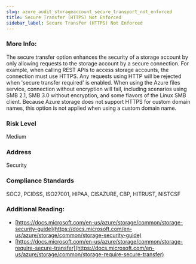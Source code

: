 ```yaml
---
slug: azure_audit_storageaccount_secure_transport_not_enforced
title: Secure Transfer (HTTPS) Not Enforced
sidebar_label: Secure Transfer (HTTPS) Not Enforced
---
```


### More Info:

The secure transfer option enhances the security of a storage account by only allowing requests to the storage account by a secure connection. For example, when calling REST APIs to access storage accounts, the connection must use HTTPS. Any requests using HTTP will be rejected when 'secure transfer required' is enabled. When using the Azure files service, connection without encryption will fail, including scenarios using SMB 2.1, SMB 3.0 without encryption, and some flavors of the Linux SMB client. Because Azure storage does not support HTTPS for custom domain names, this option is not applied when using a custom domain name.

### Risk Level

Medium

### Address

Security

### Compliance Standards

SOC2, PCIDSS, ISO27001, HIPAA, CISAZURE, CBP, HITRUST, NISTCSF

### Additional Reading:

- [https://docs.microsoft.com/en-us/azure/storage/common/storage-security-guide](https://docs.microsoft.com/en-us/azure/storage/common/storage-security-guide) 
- [https://docs.microsoft.com/en-us/azure/storage/common/storage-require-secure-transfer](https://docs.microsoft.com/en-us/azure/storage/common/storage-require-secure-transfer) 

